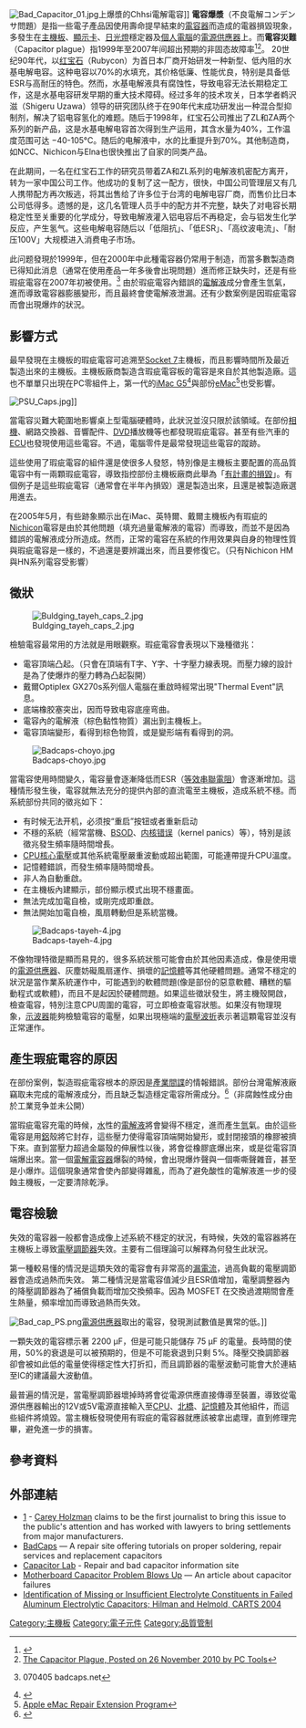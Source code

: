 {{noteTA|G1=IT}}
{{编修}}
[[File:Bad_Capacitor_01.jpg|thumbnail]]上爆漿的Chhsi電解電容]]
'''電容爆漿'''（不良電解コンデンサ問題）是指一些電子產品因使用壽命提早結束的[[電容器|電容器]]而造成的電器損毀現象，多發生在[[主機板|主機板]]、[[顯示卡|顯示卡]]、[[日光燈|日光燈]]穩定器及[[個人電腦|個人電腦]]的[[電源供應器|電源供應器]]上。而'''電容災難'''（Capacitor plague）指1999年至2007年间超出预期的非固态{{le|铝电解电容器|Aluminum electrolytic capacitor}}故障率<ref name= Paumanok>{{cite journal|author=D. M. Zogbi|publisher=Paumanok Publications|journal=Passive Component Industry|url=http://old.passivecomponentmagazine.com/files/archives/2002/PCI_02_05Sept-Oct.pdf|volume=4|number=5|date=September 2002|title=Low-ESR Aluminum Electrolytic Failures Linked to Taiwanese Raw Material Problems|pages=10, 12, 31|archive-url=https://web.archive.org/web/20160303234525/http://old.passivecomponentmagazine.com/files/archives/2002/PCI_02_05Sept-Oct.pdf|archive-date=2016-03-03|access-date=2015-11-03|dead-url=yes}}</ref><ref name=PCTools>[http://www.pctools.com/security-news/faulty-capacitors/ The Capacitor Plague, Posted on 26 November 2010 by PC Tools]</ref>。
20世纪90年代，以[[陆必功|红宝石]]（Rubycon）为首日本厂商开始研发一种新型、低內阻的水基电解电容。这种电容以70%的水填充，其价格低廉、性能优良，特别是具备低ESR与高耐压的特色。然而，水基电解液具有腐蚀性，导致电容无法长期稳定工作，这是水基电容研发早期的重大技术障碍。经过多年的技术攻关，日本学者鹈沢滋（Shigeru Uzawa）领导的研究团队终于在90年代末成功研发出一种混合型抑制剂，解决了铝电容氢化的难题。随后于1998年，红宝石公司推出了ZL和ZA两个系列的新产品，这是水基电解电容首次得到生产运用，其含水量为40%，工作温度范围可达 −40-105°C。随后的电解液中，水的比重提升到70%。其他制造商，如NCC、Nichicon与Elna也很快推出了自家的同类产品。

在此期间，一名在红宝石工作的研究员带着ZA和ZL系列的电解液机密配方离开，转为一家中国公司工作。他成功的复制了这一配方，很快，中国公司管理层又有几人携带配方再次叛逃，将其出售给了许多位于台湾的电解电容厂商，而售价比日本公司低得多。遗憾的是，这几名管理人员手中的配方并不完整，缺失了对电容长期稳定性至关重要的化学成分，导致电解液灌入铝电容后不再稳定，会与铝发生化学反应，产生氢气。这些电解电容随后以「低阻抗」、「低ESR」、「高纹波电流」、「耐压100V」大规模进入消费电子市场。

此问题發現於1999年，但在2000年中此種電容器仍常用于制造，而當多數製造商已得知此消息（通常在使用產品一年多後會出現問題）進而修正缺失时，还是有些瑕疵電容在2007年初被使用。<ref>{{cite web|title=Badcaps.net - Badcaps Home|url=http://www.badcaps.net/}} 070405 badcaps.net</ref>
由於瑕疵電容內錯誤的[[電解液|電解液]]成分會產生氫氣，進而導致電容器膨脹變形，而且最終會使電解液泄漏。还有少数案例是因瑕疵電容而會出現爆炸的狀況。

== 影響方式 ==
最早發現在主機板的瑕疵電容可追溯至[[Socket_7|Socket 7]]主機板，而且影響時間所及最近製造出來的主機板。主機板廠商製造含瑕疵電容板的電容是來自於其他製造廠。這也不單單只出現在PC零組件上，第一代的[[iMac_G5|iMac G5]]<ref>{{Cite web |url=http://www.apple.com/support/imac/repairextensionprogram/ |title=Apple iMac Repair Extension Program |accessdate=2007-08-19 |archive-date=2007-03-15 |archive-url=https://web.archive.org/web/20070315035646/http://www.apple.com/support/imac/repairextensionprogram/ |dead-url=no }}</ref>與部份[[eMac|eMac]]<ref>[http://www.apple.com/support/emac/repairextensionprogram/ Apple eMac Repair Extension Program]</ref>也受影響。

[[File:PSU_Caps.jpg|left]]]]

當電容災難大範圍地影響桌上型電腦硬體時，此狀況並沒只限於該領域。在部份[[相機|相機]]、網路交換器、音響配件、[[DVD|DVD]]播放機等也都發現瑕疵電容。甚至有些汽車的[[ECU|ECU]]也發現使用這些電容。不過，電腦零件是最常發現這些電容的蹤跡。

這些使用了瑕疵電容的組件還是使很多人發怒，特別像是主機板主要配置的高品質電容中有一兩顆瑕疵電容，導致指控部份主機板廠商此舉為「[[計劃報廢|有計畫的損毀]]」。有個例子是這些瑕疵電容（通常會在半年內損毀）還是製造出來，且還是被製造廠選用進去。

在2005年5月，有些跡象顯示出在iMac、英特爾、戴爾主機板內有瑕疵的[[Nichicon|Nichicon]]電容是由於其他問題（填充過量電解液的電容）而導致，而並不是因為錯誤的電解液成分所造成。然而，正常的電容在系統的作用效果與自身的物理性質與瑕疵電容是一樣的，不過還是要辨識出來，而且要修復它。（只有Nichicon HM與HN系列電容受影響）

== 徵狀 ==
[[File:Buldging_tayeh_caps_2.jpg|thumbnail]]

檢驗電容最常用的方法就是用眼觀察。瑕疵電容會表現以下幾種徵兆：
* 電容頂端凸起。（只會在頂端有T字、Y字、十字壓力線表現。而壓力線的設計是為了使爆炸的壓力轉為凸起裂開）
* 戴爾Optiplex GX270s系列個人電腦在重啟時經常出現"Thermal Event"訊息。
* 底端橡胶塞突出，因而导致电容底座弯曲。
* 電容內的電解液（棕色黏性物質）漏出到主機板上。
* 電容頂端變形，看得到棕色物質，或是變形端有看得到的洞。

[[File:Badcaps-choyo.jpg|thumbnail]]

當電容使用時間變久，電容量會逐漸降低而ESR（[[等效串聯電阻|等效串聯電阻]]）會逐漸增加。這種情形發生後，電容就無法充分的提供內部的直流電至主機板，造成系統不穩。而系統部份共同的徵兆如下：
* 有时候无法开机，必须按“重启”按钮或者重新启动
* 不穩的系統（經常當機、[[BSOD|BSOD]]、[[内核错误|内核错误]]（kernel panics）等），特別是該徵兆發生頻率隨時間增長。
* [[CPU核心電壓|CPU核心電壓]]或其他系統電壓嚴重波動或超出範圍，可能連帶提升CPU溫度。
* 記憶體錯誤，而發生頻率隨時間增長。
* 非人為自動重啟。
* 在主機板內建顯示，部份顯示模式出現不穩畫面。
* 無法完成加電自檢，或剛完成即重啟。
* 無法開始加電自檢，風扇轉動但是系統當機。

[[File:Badcaps-tayeh-4.jpg|thumbnail]]

不像物理特徵是顯而易見的，很多系統狀態可能會由於其他因素造成，像是使用壞的[[電源供應器|電源供應器]]、灰塵妨礙風扇運作、損壞的[[記憶體|記憶體]]等其他硬體問題。通常不穩定的狀況是當作業系統運作中，可能遇到的軟體問題(像是部份的惡意軟體、糟糕的驅動程式或軟體)，而且不是起因於硬體問題。如果這些徵狀發生，將主機殼開啟，檢查電容，特別注意CPU周圍的電容，可立即檢查電容狀態。如果沒有物理現象，[[示波器|示波器]]能夠檢驗電容的電壓，如果出現極端的[[電壓波折|電壓波折]]表示著這顆電容並沒有正常運作。

== 產生瑕疵電容的原因 ==
在部份案例，製造瑕疵電容根本的原因是[[產業間諜|產業間諜]]的情報錯誤。部份台灣電解液廠竊取未完成的電解液成分，而且缺乏製造穩定電容所需成分。<ref name="Feb2003Spectrum">{{cite journal
| author = Yu-Tzu Chiu; Moore, S.K.
| title = Leaking capacitors muck up motherboards
| journal = Spectrum, IEEE
| volume = 40
| issue = 2
| pages = 16–17
|date=February 2003}}</ref>（非腐蝕性成分由於工業竞争並未公開）

當瑕疵電容充電的時候，[[水|水]]性的[[電解液|電解液]]將會變得不穩定，進而產生[[氫|氫]]氣。由於這些電容是用[[鋁|鋁]]殼將它封存，這些壓力使得電容頂端開始變形，或封閉接頭的橡膠被擠下來。直到當壓力超過金屬殼的伸展性以後，將會從橡膠底爆出來，或是從電容頂端爆出來。當一個[[電解電容器|電解電容器]]爆裂的時候，會出現爆炸聲與一個嘶嘶聲雜音，甚至是小爆炸。這個現象通常會使內部變得雜亂，而為了避免酸性的電解液進一步的侵蝕主機板，一定要清除乾淨。

== 電容檢驗 ==
失效的電容器一般都會造成像上述系統不穩定的狀況，有時候，失效的電容器將在主機板上導致[[電壓調節器|電壓調節器]]失效。主要有二個理論可以解釋為何發生此狀況。 

第一種較易懂的情況是這類失效的電容會有非常高的[[漏電流|漏電流]]，過高負載的電壓調節器會造成過熱而失效。
第二種情況是當電容值減少且ESR值增加，電壓調整器內的降壓調節器為了補償負載而增加交換頻率。因為 MOSFET 在交換過渡期間會產生熱量，頻率增加而導致過熱而失效。 

[[File:Bad_cap_PS.png|thumbnail]][[電源供應器|電源供應器]]取出的電容，發現測試數值是異常的低。]]

一顆失效的電容標示著 2200 µF，但是可能只能儲存 75 µF 的電量。長時間的使用，50%的衰退是可以被預期的，但是不可能衰退到只剩 5%。降壓交換調節器卻會被如此低的電量使得穩定性大打折扣，而且調節器的電壓波動可能會大於連結至IC的建議最大波動值。

最普遍的情況是，當電壓調節器壞掉時將會從電源供應直接傳導至裝置，導致從電源供應器輸出的12V或5V電源直接輸入至[[CPU|CPU]]、[[北橋|北橋]]、[[記憶體|記憶體]]及其他組件，而這些組件將燒毀。當主機板發現使用有瑕疵的電容器就應該被拿出處理，直到修理完畢，避免進一步的損害。

== 參考資料 ==
<references/>

== 外部連結 ==
* [http://www.careyholzman.com] - [[Carey_Holzman|Carey Holzman]] claims to be the first journalist to bring this issue to the public's attention and has worked with lawyers to bring settlements from major manufacturers.
* [http://www.badcaps.net/ BadCaps] — A repair site offering tutorials on proper soldering, repair services and replacement capacitors
* [http://www.capacitorlab.com/index.htm Capacitor Lab] - Repair and bad capacitor information site
* [http://www.siliconchip.com.au/cms/A_30328/article.html Motherboard Capacitor Problem Blows Up] — An article about capacitor failures
* [http://www.dfrsolutions.com/Articles/2004_Electrolyte_Hillman.Helmold.pdf Identification of Missing or Insufficient Electrolyte Constituents in Failed Aluminum Electrolytic Capacitors; Hilman and Helmold, CARTS 2004]

[[Category:主機板|Category:主機板]]
[[Category:電子元件|Category:電子元件]]
[[Category:品質管制|Category:品質管制]]